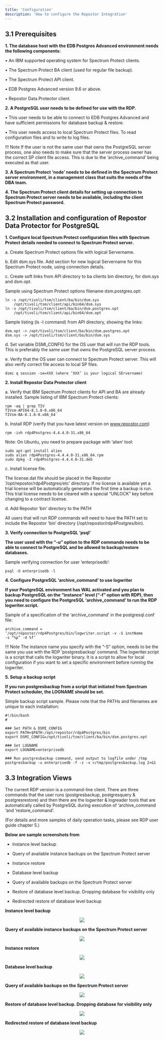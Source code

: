 ```yaml
---
title: 'Configuration'
description: 'How to configure the Repostor Integration'
---
```


## 3.1 Prerequisites

**1. The database host with the EDB Postgres Advanced environment needs the following components:**
    
• An IBM supported operating system for Spectrum Protect clients.

• The Spectrum Protect BA client (used for regular file backup).

• The Spectrum Protect API client.

• EDB Postgres Advanced version 9.6 or above.

• Repostor Data Protector client.


**2. A PostgreSQL user needs to be defined for use with the RDP.**
    

• This user needs to be able to connect to EDB Postgres Advanced and have sufficient permissions for
database backup & restore.

• This user needs access to local Spectrum Protect files. To read configuration files and to write to log files.


!!! Note
    If the user is not the same user that owns the PostgreSQL server process, one also needs to make sure that the server
    process owner has the correct SP client file access. This is due to the ‘archive_command’ being executed as that user.


**3. A Spectrum Protect ‘node’ needs to be defined in the Spectrum Protect server environment, in a
management class that suits the needs of the DBA team.**

**4. The Spectrum Protect client details for setting up connection to Spectrum Protect server needs to be
available, including the client Spectrum Protect password.**


## 3.2 Installation and configuration of Repostor Data Protector for PostgreSQL

**1. Configure local Spectrum Protect configuration files with Spectrum Protect details needed to connect to
Spectrum Protect server.**

a. Create Spectrum Protect options file with logical Servername.

b. Edit dsm.sys file. Add section for new logical Servername for this Spectrum Protect node, using
connection details.

c. Create soft links from API directory to ba clients bin directory, for dsm.sys and dsm.opt.

Sample using Spectrum Protect options filename dsm.postgres.opt:

 
    ln -s /opt/tivoli/tsm/client/ba/bin/dsm.sys
        /opt/tivoli/tsm/client/api/bin64/dsm.sys
    ln -s /opt/tivoli/tsm/client/ba/bin/dsm.postgres.opt
        /opt/tivoli/tsm/client/api/bin64/dsm.opt
    

Sample listing (ls -l command) from API directory, showing the links:

    
    dsm.opt -> /opt/tivoli/tsm/client/ba/bin/dsm.postgres.opt
    dsm.sys -> /opt/tivoli/tsm/client/ba/bin/dsm.sys
    

d. Set variable DSMI_CONFIG for the OS user that will run the RDP tools. This is preferably the same user
that owns the PostgreSQL server process.

e. Verify that the OS user can connect to Spectrum Protect server. This will also verify correct file access to local SP files.

    
    dsmc q session -se=XXX (where ‘XXX’ is your logical SErvername)
    

**2. Install Repostor Data Protector client**

a. Verify that IBM Spectrum Protect clients for API and BA are already installed.
Sample listing of IBM Spectrum Protect clients:

    
    rpm -aq | grep TIV
    TIVsm-API64-8.1.8-0.x86_64
    TIVsm-BA-8.1.8-0.x86_64
    

b. Install RDP (verify that you have latest version on www.repostor.com)

    
    rpm -ivh rdp4Postgres-4.4.4.0-31.x86_64
    
Note: On Ubuntu, you need to prepare package with ‘alien’ tool:

    sudo apt-get install alien
    sudo alien rdp4Postgres-4.4.4.0-31.x86_64.rpm
    sudo dpkg -I rdp4Postgres-4.4.4.0-31.deb


c. Install license file.

The license.dat file should be placed in the Repostor ‘/opt/repostor/rdp4Postgres/etc’ directory. If no
license is available yet a trial license will be automatically generated the first time a backup is run. This
trial license needs to be cleared with a special “UNLOCK” key before changing to a contract license.

d. Add Repostor ‘bin’ directory to the PATH

All users that will run RDP commands will need to have the PATH set to include the Repostor ‘bin’ directory
(/opt/repostor/rdp4Postgres/bin).

**3. Verify connection to PostgreSQL ‘psql’**

**The user used with the “-u” option to the RDP commands needs to be able to connect to PostgreSQL and be
allowed to backup/restore databases.**

Sample verifying connection for user ‘enterprisedb’:

    psql -U enterprisedb -l

**4. Configure PostgreSQL ‘archive_command’ to use logwriter**

**If your PostgreSQL environment has WAL activated and you plan to backup PostgreSQL on the “instance”
level (“-f” option with RDP), then you need to configure the PostgreSQL ‘archive_command’ to run the
RDP logwriter.script.**

Sample of a specification of the ‘archive_command’ in the postgresql.conf file:

    archive_command =
    ‘/opt/repostor/rdp4Postgres/bin/logwriter.script -v -S instName
    -s “%p” -d %f’

!!! Note
    The instance name you specify with the ”-S” option, needs to be the same you use with the RDP ’postgresbackup’
    command. The logwriter.script is a script that calls the logwriter binary. It is a script to allow for local configuration if you want
    to set a specific environment before running the logwriter.

**5. Setup a backup script**

**If you run postgresbackup from a script that initiated from Spectrum Protect scheduler, the LOGNAME
should be set.**

Simple backup script sample. Please note that the PATHs and filenames are unique to each installation:

    #!/bin/bash
    #

    ### Set PATH & DSMI_CONFIG
    export PATH=$PATH:/opt/repostor/rdp4Postgres/bin
    export DSMI_CONFIG=/opt/tivoli/tsm/client/ba/bin/dsm.postgres.opt

    ### Set LOGNAME
    export LOGNAME=enterprisedb

    ### Run postgresbackup command, send output to logfile under /tmp
    postgresbackup -u enterprisedb -f -z -v >/tmp/postgresbackup.log 2>&1

## 3.3 Integration Views

The current RDP version is a command-line client. There are three commands that the user runs
(postgresbackup, postgresquery & postgresrestore) and then there are the logwriter & logreader tools that are
automatically called by PostgreSQL during execution of ‘archive_command ‘and ‘restore_command’.

(For details and more samples of daily operation tasks, please see RDP user guide chapter 5.)

**Below are sample screenshots from**

- Instance level backup

- Query of available instance backups on the Spectrum Protect server

- Instance restore

- Database level backup

- Query of available backups on the Spectrum Protect server

- Restore of database level backup. Dropping database for visibility only

- Redirected restore of database level backup

**Instance level backup**

<p align="center">
  <img  src="Images/InstanceLevelBackup.png">
</p>

**Query of available instance backups on the Spectrum Protect server**

<p align="center">
  <img  src="Images/QueryofAvailableInstanceBackups.png">
</p>

**Instance restore**

<p align="center">
  <img  src="Images/InstanceRestore.png">
</p>

**Database level backup**

<p align="center">
  <img  src="Images/DatabaseLevelBackup.png">
</p>

**Query of available backups on the Spectrum Protect server**

<p align="center">
  <img  src="Images/AvailableBackups.png">
</p>

**Restore of database level backup. Dropping database for visibility only**

<p align="center">
  <img  src="Images/RestoreofDatabaseLevelBackup.png">
</p>

**Redirected restore of database level backup**

<p align="center">
  <img  src="Images/RedirectedRestore.png">
</p>